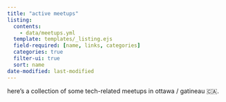 ```yaml
---
title: "active meetups"
listing:
  contents:
    - data/meetups.yml
  template: templates/_listing.ejs
  field-required: [name, links, categories]
  categories: true
  filter-ui: true
  sort: name
date-modified: last-modified
---
```


here's a collection of some tech-related meetups in ottawa / gatineau 🇨🇦.
